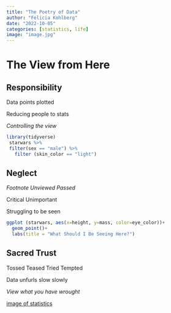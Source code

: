 ```yaml
---
title: "The Poetry of Data"
author: "Felicia Kohlberg"
date: "2022-10-05"
categories: [statistics, life]
image: "image.jpg"
---
```

# The View from Here

##   Responsibility

Data points plotted

Reducing people to stats

*Controlling the view*

```r
library(tidyverse)
 starwars %>%
 filter(sex == "male") %>%
   filter (skin_color == "light")
``` 

##   Neglect
  
*Footnote   Unviewed   Passed*

Critical    Unimportant

Struggling to be seen 



```r
ggplot (starwars, aes(x=height, y=mass, color=eye_color))+
  geom_point()+
  labs(title = "What Should I Be Seeing Here?")
```

##    Sacred Trust
  
Tossed   Teased   Tried   Tempted

Data unfurls slow slowly

*View what you have wrought*



[image of statistics](https://2h2fxj2oochv47z6ig3v0sve-wpengine.netdna-ssl.com/wp-content/uploads/2021/12/Hand-holding-a-tablet-with-a-hologram-of-statistics-above-it-1030x579.jpg)


